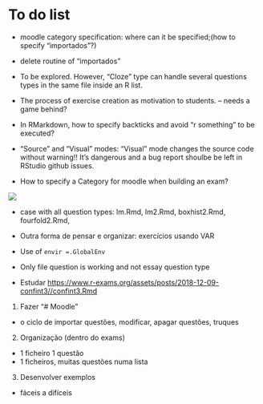 # To do list

- moodle category specification: where can it be specified;(how to specify "importados"?)

- delete routine of "importados"

- To be explored. However, “Cloze” type can handle several questions types in the same file inside an R list.

- The process of exercise creation as motivation to students. -- needs a game behind?

- In RMarkdown, how to specify backticks and avoid "r something" to be executed?

- "Source" and "Visual" modes: "Visual" mode changes the source code without warning!! It's dangerous and a bug report shoulbe be left in RStudio github issues.

- How to specify a Category for moodle when building an exam?

![](images/paste-5C3EAFF2.png)


- case with all question types: lm.Rmd, lm2.Rmd, boxhist2.Rmd, fourfold2.Rmd, 

- Outra forma de pensar e organizar: exercícios usando VAR

- Use of `envir =.GlobalEnv`

- Only file question is working and not essay question type

- Estudar <https://www.r-exams.org/assets/posts/2018-12-09-confint3//confint3.Rmd>


1. Fazer "# Moodle"

- o ciclo de importar questões, modificar, apagar questões, truques

2. Organização (dentro do exams)

- 1 ficheiro 1 questão
- 1 ficheiros, muitas questões numa lista

3. Desenvolver exemplos

- fáceis a difíceis





